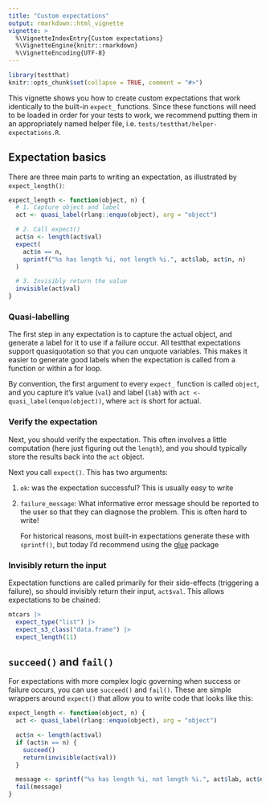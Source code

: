```yaml
---
title: "Custom expectations"
output: rmarkdown::html_vignette
vignette: >
  %\VignetteIndexEntry{Custom expectations}
  %\VignetteEngine{knitr::rmarkdown}
  %\VignetteEncoding{UTF-8}
---
```


```r
library(testthat)
knitr::opts_chunk$set(collapse = TRUE, comment = "#>")
```

This vignette shows you how to create custom expectations that work identically to the built-in `expect_` functions. Since these functions will need to be loaded in order for your tests to work, we recommend putting them in an appropriately named helper file, i.e. `tests/testthat/helper-expectations.R`.

## Expectation basics

There are three main parts to writing an expectation, as illustrated by `expect_length()`:

```r
expect_length <- function(object, n) {
  # 1. Capture object and label
  act <- quasi_label(rlang::enquo(object), arg = "object")

  # 2. Call expect()
  act$n <- length(act$val)
  expect(
    act$n == n,
    sprintf("%s has length %i, not length %i.", act$lab, act$n, n)
  )

  # 3. Invisibly return the value
  invisible(act$val)
}
```

### Quasi-labelling

The first step in any expectation is to capture the actual object, and generate a label for it to use if a failure occur. All testthat expectations support quasiquotation so that you can unquote variables. This makes it easier to generate good labels when the expectation is called from a function or within a for loop.

By convention, the first argument to every `expect_` function is called `object`, and you capture it's value (`val`) and label (`lab`) with `act <- quasi_label(enquo(object))`, where `act` is short for actual.

### Verify the expectation

Next, you should verify the expectation. This often involves a little computation (here just figuring out the `length`), and you should typically store the results back into the `act` object.

Next you call `expect()`. This has two arguments:

1.  `ok`: was the expectation successful? This is usually easy to write

2.  `failure_message`: What informative error message should be reported to
    the user so that they can diagnose the problem. This is often hard to 
    write!
    
    For historical reasons, most built-in expectations generate these with
    `sprintf()`, but today I'd recommend using the 
    [glue](https://glue.tidyverse.org) package

### Invisibly return the input

Expectation functions are called primarily for their side-effects (triggering a failure), so should invisibly return their input, `act$val`. This allows expectations to be chained:

```r
mtcars |>
  expect_type("list") |>
  expect_s3_class("data.frame") |> 
  expect_length(11)
```

## `succeed()` and `fail()`

For expectations with more complex logic governing when success or failure occurs, you can use `succeed()` and `fail()`. These are simple wrappers around `expect()` that allow you to write code that looks like this:

```r
expect_length <- function(object, n) {
  act <- quasi_label(rlang::enquo(object), arg = "object")

  act$n <- length(act$val)
  if (act$n == n) {
    succeed()
    return(invisible(act$val))
  }

  message <- sprintf("%s has length %i, not length %i.", act$lab, act$n, n)
  fail(message)
}
```

